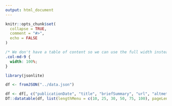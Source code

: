 ```yaml
---
output: html_document
---
```


```r
knitr::opts_chunk$set(
  collapse = TRUE,
  comment = "#>",
  echo = FALSE
)
```

```css
/* We don't have a table of content so we can use the full width instead of 75% */
.col-md-9 {
  width: 100%;
}
```

```r
library(jsonlite)

df <- fromJSON("../data.json")
```

```r
df <- df[, c("publicationDate", "title", "briefSummary", "url", "altmetricScore")]
DT::datatable(df, list(lengthMenu = c(10, 25, 30, 50, 75, 100), pageLength = 50))
```

